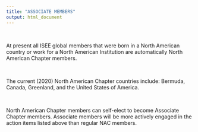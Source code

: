 ```yaml
---
title: "ASSOCIATE MEMBERS"
output: html_document
---
```

<br>

At present all ISEE global members that were born in a North American country or work for a North American Institution are automatically North American Chapter members. 

</br>

The current (2020) North American Chapter countries include: Bermuda, Canada, Greenland, and the United States of America.

</br>

North American Chapter members can self-elect to become Associate Chapter members. Associate
members will be more actively engaged in the action items listed above than regular NAC members.
